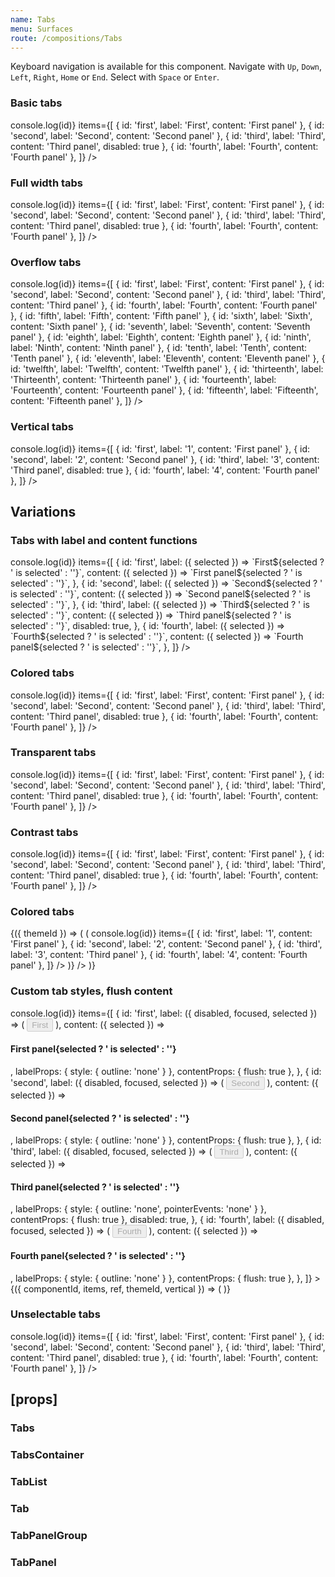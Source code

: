 ```yaml
---
name: Tabs
menu: Surfaces
route: /compositions/Tabs
---
```



<PageTitle title="Tabs" src="compositions/Tabs" />

Keyboard navigation is available for this component. Navigate with `Up`, `Down`, `Left`, `Right`, `Home` or `End`. Select with `Space` or `Enter`.

### Basic tabs

<Playground>
  <ThemeWrapper>
    <Tabs
      onSelect={(event, id) => console.log(id)}
      items={[
        { id: 'first', label: 'First', content: 'First panel' },
        { id: 'second', label: 'Second', content: 'Second panel' },
        { id: 'third', label: 'Third', content: 'Third panel', disabled: true },
        { id: 'fourth', label: 'Fourth', content: 'Fourth panel' },
      ]}
    />
  </ThemeWrapper>
</Playground>

### Full width tabs

<Playground>
  <ThemeWrapper>
    <Tabs
      fullWidth
      onSelect={(event, id) => console.log(id)}
      items={[
        { id: 'first', label: 'First', content: 'First panel' },
        { id: 'second', label: 'Second', content: 'Second panel' },
        { id: 'third', label: 'Third', content: 'Third panel', disabled: true },
        { id: 'fourth', label: 'Fourth', content: 'Fourth panel' },
      ]}
    />
  </ThemeWrapper>
</Playground>

### Overflow tabs

<Playground>
  <ThemeWrapper>
    <Tabs
      onSelect={(event, id) => console.log(id)}
      items={[
        { id: 'first', label: 'First', content: 'First panel' },
        { id: 'second', label: 'Second', content: 'Second panel' },
        { id: 'third', label: 'Third', content: 'Third panel' },
        { id: 'fourth', label: 'Fourth', content: 'Fourth panel' },
        { id: 'fifth', label: 'Fifth', content: 'Fifth panel' },
        { id: 'sixth', label: 'Sixth', content: 'Sixth panel' },
        { id: 'seventh', label: 'Seventh', content: 'Seventh panel' },
        { id: 'eighth', label: 'Eighth', content: 'Eighth panel' },
        { id: 'ninth', label: 'Ninth', content: 'Ninth panel' },
        { id: 'tenth', label: 'Tenth', content: 'Tenth panel' },
        { id: 'eleventh', label: 'Eleventh', content: 'Eleventh panel' },
        { id: 'twelfth', label: 'Twelfth', content: 'Twelfth panel' },
        { id: 'thirteenth', label: 'Thirteenth', content: 'Thirteenth panel' },
        { id: 'fourteenth', label: 'Fourteenth', content: 'Fourteenth panel' },
        { id: 'fifteenth', label: 'Fifteenth', content: 'Fifteenth panel' },
      ]}
    />
  </ThemeWrapper>
</Playground>

### Vertical tabs

<Playground>
  <ThemeWrapper>
    <Tabs
      vertical
      onSelect={(event, id) => console.log(id)}
      items={[
        { id: 'first', label: '1', content: 'First panel' },
        { id: 'second', label: '2', content: 'Second panel' },
        { id: 'third', label: '3', content: 'Third panel', disabled: true },
        { id: 'fourth', label: '4', content: 'Fourth panel' },
      ]}
    />
  </ThemeWrapper>
</Playground>

## Variations

### Tabs with label and content functions

<Playground>
  <ThemeWrapper>
    <Tabs
      initialSelected={['second']}
      onSelect={(event, id) => console.log(id)}
      items={[
        {
          id: 'first',
          label: ({ selected }) => `First${selected ? ' is selected' : ''}`,
          content: ({ selected }) => `First panel${selected ? ' is selected' : ''}`,
        },
        {
          id: 'second',
          label: ({ selected }) => `Second${selected ? ' is selected' : ''}`,
          content: ({ selected }) => `Second panel${selected ? ' is selected' : ''}`,
        },
        {
          id: 'third',
          label: ({ selected }) => `Third${selected ? ' is selected' : ''}`,
          content: ({ selected }) => `Third panel${selected ? ' is selected' : ''}`,
          disabled: true,
        },
        {
          id: 'fourth',
          label: ({ selected }) => `Fourth${selected ? ' is selected' : ''}`,
          content: ({ selected }) => `Fourth panel${selected ? ' is selected' : ''}`,
        },
      ]}
    />
  </ThemeWrapper>
</Playground>

### Colored tabs

<Playground>
  <ThemeWrapper>
    <ColoredTabs
      colorId="P10"
      onSelect={(event, id) => console.log(id)}
      items={[
        { id: 'first', label: 'First', content: 'First panel' },
        { id: 'second', label: 'Second', content: 'Second panel' },
        { id: 'third', label: 'Third', content: 'Third panel', disabled: true },
        { id: 'fourth', label: 'Fourth', content: 'Fourth panel' },
      ]}
    />
  </ThemeWrapper>
</Playground>

### Transparent tabs

<Playground>
  <ThemeWrapper>
    <Tabs
      variant="transparent"
      onSelect={(event, id) => console.log(id)}
      items={[
        { id: 'first', label: 'First', content: 'First panel' },
        { id: 'second', label: 'Second', content: 'Second panel' },
        { id: 'third', label: 'Third', content: 'Third panel', disabled: true },
        { id: 'fourth', label: 'Fourth', content: 'Fourth panel' },
      ]}
    />
  </ThemeWrapper>
</Playground>

### Contrast tabs

<Playground>
  <ThemeWrapper contrast>
    <Tabs
      contrast
      onSelect={(event, id) => console.log(id)}
      items={[
        { id: 'first', label: 'First', content: 'First panel' },
        { id: 'second', label: 'Second', content: 'Second panel' },
        { id: 'third', label: 'Third', content: 'Third panel', disabled: true },
        { id: 'fourth', label: 'Fourth', content: 'Fourth panel' },
      ]}
    />
  </ThemeWrapper>
</Playground>

### Colored tabs

<Playground>
  <ThemeWrapper withThemeId>
    {({ themeId }) => (
      <ColorLooper
        themeId={themeId}
        group="primary"
        render={({ id }) => (
          <Rhythm key={id} my={1}>
            <ColoredTabs
              initialSelected={['third']}
              colorId={id}
              vertical
              onSelect={(event, id) => console.log(id)}
              items={[
                { id: 'first', label: '1', content: 'First panel' },
                { id: 'second', label: '2', content: 'Second panel' },
                { id: 'third', label: '3', content: 'Third panel' },
                { id: 'fourth', label: '4', content: 'Fourth panel' },
              ]}
            />
          </Rhythm>
        )}
      />
    )}
  </ThemeWrapper>
</Playground>

### Custom tab styles, flush content

<Playground>
  <ThemeWrapper>
    <Tabs
      unstyled
      initialSelected={['second']}
      style={{ outline: 'none' }}
      onSelect={(event, id) => console.log(id)}
      items={[
        {
          id: 'first',
          label: ({ disabled, focused, selected }) => (
            <Rhythm mr={2}>
              <Button
                disabled={disabled}
                focused={focused}
                as="div"
                color="neutral"
                weight={selected ? undefined : 'outlined'}
              >
                First
              </Button>
            </Rhythm>
          ),
          content: ({ selected }) => <h4>First panel{selected ? ' is selected' : ''}</h4>,
          labelProps: { style: { outline: 'none' } },
          contentProps: { flush: true },
        },
        {
          id: 'second',
          label: ({ disabled, focused, selected }) => (
            <Rhythm mx={2}>
              <Button
                disabled={disabled}
                focused={focused}
                as="div"
                color="neutral"
                weight={selected ? undefined : 'outlined'}
              >
                Second
              </Button>
            </Rhythm>
          ),
          content: ({ selected }) => <h4>Second panel{selected ? ' is selected' : ''}</h4>,
          labelProps: { style: { outline: 'none' } },
          contentProps: { flush: true },
        },
        {
          id: 'third',
          label: ({ disabled, focused, selected }) => (
            <Rhythm mx={2}>
              <Button
                disabled={disabled}
                focused={focused}
                as="div"
                color="neutral"
                weight={selected ? undefined : 'outlined'}
              >
                Third
              </Button>
            </Rhythm>
          ),
          content: ({ selected }) => <h4>Third panel{selected ? ' is selected' : ''}</h4>,
          labelProps: { style: { outline: 'none', pointerEvents: 'none' } },
          contentProps: { flush: true },
          disabled: true,
        },
        {
          id: 'fourth',
          label: ({ disabled, focused, selected }) => (
            <Rhythm ml={2}>
              <Button
                disabled={disabled}
                focused={focused}
                as="div"
                color="neutral"
                weight={selected ? undefined : 'outlined'}
              >
                Fourth
              </Button>
            </Rhythm>
          ),
          content: ({ selected }) => <h4>Fourth panel{selected ? ' is selected' : ''}</h4>,
          labelProps: { style: { outline: 'none' } },
          contentProps: { flush: true },
        },
      ]}
    >
      {({ componentId, items, ref, themeId, vertical }) => (
        <TabsContainer style={{ border: 'none' }} vertical={vertical}>
          <TabList
            componentId={componentId}
            ref={ref}
            items={items}
            themeId={themeId}
            unstyled
            vertical={vertical}
            style={{
              alignItems: 'center',
              display: 'flex',
              flexDirection: vertical ? 'column' : 'row',
              outline: 'none',
            }}
          />
          <TabPanelGroup componentId={componentId} items={items} themeId={themeId} unstyled vertical={vertical} />
        </TabsContainer>
      )}
    </Tabs>
  </ThemeWrapper>
</Playground>

### Unselectable tabs

<Playground>
  <ThemeWrapper>
    <Tabs
      minSelect={0}
      onSelect={(event, id) => console.log(id)}
      items={[
        { id: 'first', label: 'First', content: 'First panel' },
        { id: 'second', label: 'Second', content: 'Second panel' },
        { id: 'third', label: 'Third', content: 'Third panel', disabled: true },
        { id: 'fourth', label: 'Fourth', content: 'Fourth panel' },
      ]}
    />
  </ThemeWrapper>
</Playground>

## \[props\]

### Tabs

<Props of={Tabs} />

### TabsContainer

<Props of={TabsContainer} />

### TabList

<Props of={TabList} />

### Tab

<Props of={Tab} />

### TabPanelGroup

<Props of={TabPanelGroup} />

### TabPanel

<Props of={TabPanel} />
